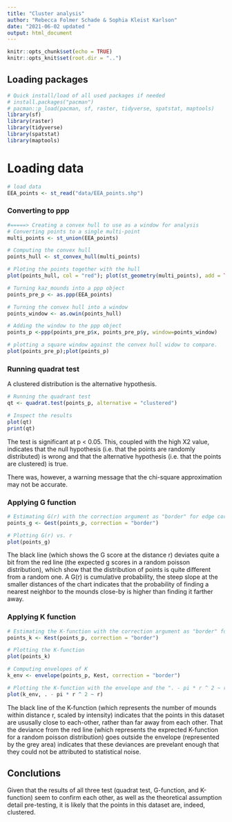 ```yaml
---
title: "Cluster analysis"
author: "Rebecca Folmer Schade & Sophia Kleist Karlson"
date: "2021-06-02 updated "
output: html_document
---
```


```r
knitr::opts_chunk$set(echo = TRUE)
knitr::opts_knit$set(root.dir = "..")
```

## Loading packages

```r
# Quick install/load of all used packages if needed 
# install.packages("pacman")
# pacman::p_load(pacman, sf, raster, tidyverse, spatstat, maptools)
library(sf)
library(raster)
library(tidyverse)
library(spatstat)
library(maptools)
```

# Loading data 

```r
# load data
EEA_points <- st_read("data/EEA_points.shp")
```

### Converting to ppp

```r
#=====> Creating a convex hull to use as a window for analysis 
# Converting points to a single multi-point
multi_points <- st_union(EEA_points)

# Computing the convex hull 
points_hull <- st_convex_hull(multi_points)

# Ploting the points together with the hull
plot(points_hull, col = "red"); plot(st_geometry(multi_points), add = TRUE)

# Turning kaz_mounds into a ppp object
points_pre_p <- as.ppp(EEA_points)

# Turning the convex hull into a window
points_window <- as.owin(points_hull)

# Adding the window to the ppp object 
points_p <-ppp(points_pre_p$x, points_pre_p$y, window=points_window)

# plotting a square window against the convex hull widow to compare.
plot(points_pre_p);plot(points_p)

```

### Running quadrat test
A clustered distribution is the alternative hypothesis. 

```r
# Running the quadrant test
qt <- quadrat.test(points_p, alternative = "clustered")

# Inspect the results
plot(qt)
print(qt)
```
The test is significant at p < 0.05. This, coupled with the high X2 value, indicates that the null hypothesis (i.e. that the points are randomly distributed) is wrong and that the alternative hypothesis (i.e. that the points are clustered) is true.

There was, however, a warning message that the chi-square approximation may not be accurate. 

### Applying G function 

```r
# Estimating G(r) with the correction argument as "border" for edge correction.  
points_g <- Gest(points_p, correction = "border")

# Plotting G(r) vs. r
plot(points_g)
```

The black line (which shows the G score at the distance r) deviates quite a bit from the red line (the expected g scores in a random poisson distribution), which show that the distribution of points is quite different from a random one. A G(r) is cumulative probability, the steep slope at the smaller distances of the chart indicates that the probability of finding a nearest neighbor to the mounds close-by is higher than finding it farther away.  

### Applying K function 

```r
# Estimating the K-function with the correction argument as "border" for edge correction.  
points_k <- Kest(points_p, correction = "border")

# Plotting the K-function
plot(points_k)

# Computing envelopes of K 
k_env <- envelope(points_p, Kest, correction = "border")

# Plotting the K-function with the envelope and the ". - pi * r ^ 2 ~ r" formula to center the funtion of the expected K-function for a random poisson distribution for easier comparison. 
plot(k_env, . - pi * r ^ 2 ~ r)
```

The black line of the K-function (which represents the number of mounds within distance r, scaled by intensity) indicates that the points in this dataset are ususally close to each-other, rather than far away from each other. That the deviance from the red line (which represents the exprected K-function for a random poisson distribution) goes outside the envelope (represented by the grey area) indicates that these deviances are prevelant enough that they could not be attributed to statistical noise. 

## Conclutions

Given that the results of all three test (quadrat test, G-function, and K-function) seem to confirm each other, as well as the theoretical assumption detail pre-testing, it is likely that the points in this dataset are, indeed, clustered. 